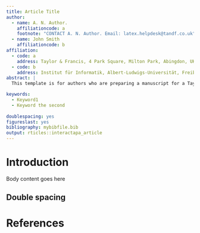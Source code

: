 ```yaml
---
title: Article Title
author:
  - name: A. N. Author.
    affiliationcode: a
    footnote: "CONTACT A. N. Author. Email: latex.helpdesk@tandf.co.uk"
  - name: John Smith
    affiliationcode: b
affiliation:
  - code: a
    address: Taylor & Francis, 4 Park Square, Milton Park, Abingdon, UK
  - code: b
    address: Institut für Informatik, Albert-Ludwigs-Universität, Freiburg, Germany
abstract: |
  This template is for authors who are preparing a manuscript for a Taylor \& Francis journal using the \LaTeX\ document preparation system and the \texttt{interact} class file, which is available via selected journals' home pages on the Taylor \& Francis website.

keywords:
  - Keyword1
  - Keyword the second
  
doublespacing: yes
figureslast: yes
bibliography: mybibfile.bib
output: rticles::interactapa_article
---
```



# Introduction

Body content goes here

## Double spacing

# References {-}
